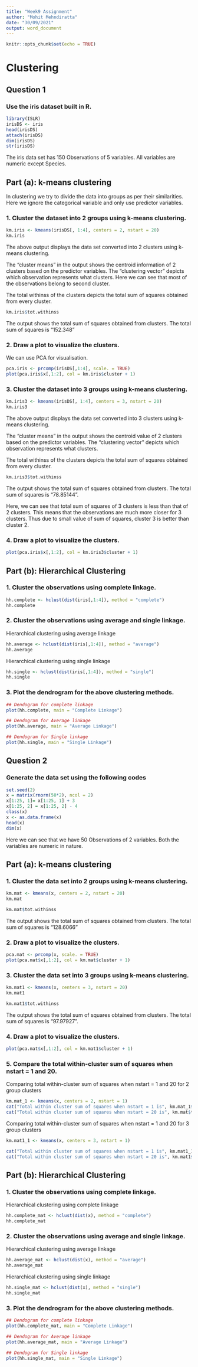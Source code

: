 ```yaml
---
title: "Week9 Assignment"
author: "Mohit Mehndiratta"
date: "30/09/2021"
output: word_document
---
```


```r
knitr::opts_chunk$set(echo = TRUE)
```

# Clustering
## Question 1

### Use the iris dataset built in R.
```r
library(ISLR)
irisDS <- iris
head(irisDS)
attach(irisDS)
dim(irisDS)
str(irisDS)
```

The iris data set has 150 Observations of 5 variables. All variables are numeric except Species.

## Part (a): k-means clustering
In clustering we try to divide the data into groups as per their similarities. Here we ignore the categorical variable and only use predictor variables.

### 1. Cluster the dataset into 2 groups using k-means clustering. 

```r
km.iris <- kmeans(irisDS[, 1:4], centers = 2, nstart = 20)
km.iris
```

The above output displays the data set converted into 2 clusters using k-means clustering. 

The "cluster means" in the output shows the centroid information of 2 clusters based on the predictor variables. The "clustering vector" depicts which observation represents what clusters. Here we can see that most of the observations belong to second cluster. 

The total withinss of the clusters depicts the total sum of squares obtained from every cluster. 
```r
km.iris$tot.withinss
```

The output shows the total sum of squares obtained from clusters. The total sum of squares is "152.348"

### 2. Draw a plot to visualize the clusters.

We can use PCA for visualisation.

```r
pca.iris <- prcomp(irisDS[,1:4], scale. = TRUE)
plot(pca.iris$x[,1:2], col = km.iris$cluster + 1)
```

### 3. Cluster the dataset into 3 groups using k-means clustering. 

```r
km.iris3 <- kmeans(irisDS[, 1:4], centers = 3, nstart = 20)
km.iris3
```

The above output displays the data set converted into 3 clusters using k-means clustering. 

The "cluster means" in the output shows the centroid value of 2 clusters based on the predictor variables. The "clustering vector" depicts which observation represents what clusters.

The total withinss of the clusters depicts the total sum of squares obtained from every cluster. 
```r
km.iris3$tot.withinss
```

The output shows the total sum of squares obtained from clusters. The total sum of squares is "78.85144".

Here, we can see that total sum of squares of 3 clusters is less than that of 2 clusters. This means that the observations are much more closer for 3 clusters. Thus due to small value of sum of squares, cluster 3 is better than cluster 2.

### 4. Draw a plot to visualize the clusters.

```r
plot(pca.iris$x[,1:2], col = km.iris3$cluster + 1)
```

## Part (b): Hierarchical Clustering

### 1. Cluster the observations using complete linkage.
```r
hh.complete <- hclust(dist(iris[,1:4]), method = "complete")
hh.complete

```

### 2. Cluster the observations using average and single linkage. 
Hierarchical clustering using average linkage
```r
hh.average <- hclust(dist(iris[,1:4]), method = "average")
hh.average
```
Hierarchical clustering using single linkage
```r
hh.single <- hclust(dist(iris[,1:4]), method = "single")
hh.single
```

### 3. Plot the dendrogram for the above clustering methods.
```r
## Dendogram for complete linkage
plot(hh.complete, main = "Complete Linkage")
```

```r
## Dendogram for Average linkage
plot(hh.average, main = "Average Linkage")
```

```r
## Dendogram for Single linkage
plot(hh.single, main = "Single Linkage")
```

## Question 2
### Generate the data set using the following codes

```r
set.seed(2)
x = matrix(rnorm(50*2), ncol = 2) 
x[1:25, 1]= x[1:25, 1] + 3 
x[1:25, 2] = x[1:25, 2] - 4
class(x)
x <- as.data.frame(x)
head(x)
dim(x)
```

Here we can see that we have 50 Observations of 2 variables. Both the variables are numeric in nature.

## Part (a): k-means clustering
### 1. Cluster the data set into 2 groups using k-means clustering.
```r
km.mat <- kmeans(x, centers = 2, nstart = 20)
km.mat
```

```r
km.mat$tot.withinss
```
The output shows the total sum of squares obtained from clusters. The total sum of squares is "128.6066"

### 2. Draw a plot to visualize the clusters.

```r
pca.mat <- prcomp(x, scale. = TRUE)
plot(pca.mat$x[,1:2], col = km.mat$cluster + 1)
```

### 3. Cluster the data set into 3 groups using k-means clustering.
```r
km.mat1 <- kmeans(x, centers = 3, nstart = 20)
km.mat1
```

```r
km.mat1$tot.withinss
```
The output shows the total sum of squares obtained from clusters. The total sum of squares is "97.97927".

### 4. Draw a plot to visualize the clusters.
```r
plot(pca.mat$x[,1:2], col = km.mat1$cluster + 1)
```

### 5. Compare the total within-cluster sum of squares when nstart = 1 and 20.

Comparing total within-cluster sum of squares when nstart = 1 and 20 for 2 group clusters
```r
km.mat_1 <- kmeans(x, centers = 2, nstart = 1)
cat("Total within cluster sum of squares when nstart = 1 is", km.mat_1$tot.withinss)
cat("Total within cluster sum of squares when nstart = 20 is", km.mat$tot.withinss)
```

Comparing total within-cluster sum of squares when nstart = 1 and 20 for 3 group clusters
```r
km.mat1_1 <- kmeans(x, centers = 3, nstart = 1)

cat("Total within cluster sum of squares when nstart = 1 is", km.mat1_1$tot.withinss)
cat("Total within cluster sum of squares when nstart = 20 is", km.mat1$tot.withinss)
```


## Part (b): Hierarchical Clustering

### 1. Cluster the observations using complete linkage.
Hierarchical clustering using complete linkage
```r
hh.complete_mat <- hclust(dist(x), method = "complete")
hh.complete_mat
```

### 2. Cluster the observations using average and single linkage. 
Hierarchical clustering using average linkage
```r
hh.average_mat <- hclust(dist(x), method = "average")
hh.average_mat
```
Hierarchical clustering using single linkage
```r
hh.single_mat <- hclust(dist(x), method = "single")
hh.single_mat
```

### 3. Plot the dendrogram for the above clustering methods.
```r
## Dendogram for complete linkage
plot(hh.complete_mat, main = "Complete Linkage")
```

```r
## Dendogram for Average linkage
plot(hh.average_mat, main = "Average Linkage")
```

```r
## Dendogram for Single linkage
plot(hh.single_mat, main = "Single Linkage")
```
